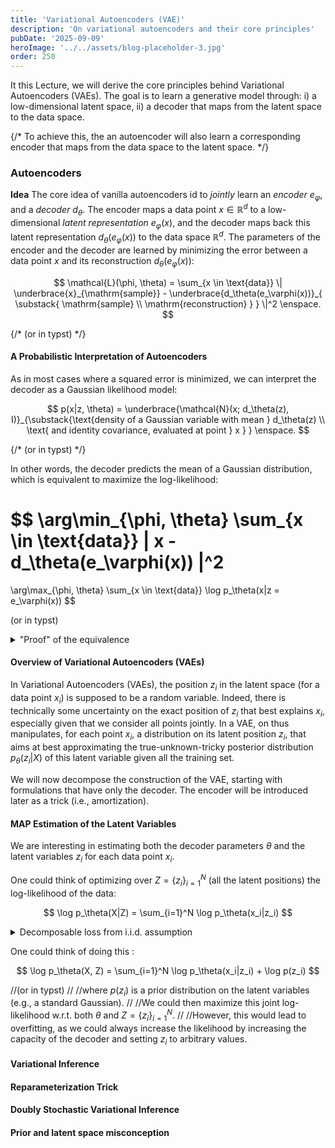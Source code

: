 ```yaml
---
title: 'Variational Autoencoders (VAE)'
description: 'On variational autoencoders and their core principles'
pubDate: '2025-09-09'
heroImage: '../../assets/blog-placeholder-3.jpg'
order: 250
---
```



It this Lecture, we will derive the core principles behind Variational Autoencoders (VAEs).
The goal is to learn a generative model through: i) a low-dimensional latent space, ii) a decoder that maps from the latent space to the data space.

{/* To achieve this, the an autoencoder will also learn a corresponding encoder that maps from the data space to the latent space. */}

### Autoencoders

**Idea** The core idea of vanilla autoencoders id to *jointly* learn an *encoder* $e_\varphi$, and a *decoder* $d_\theta$. The encoder maps a data point $x \in \mathbb{R}^d$ to a low-dimensional *latent representation* $e_\varphi(x)$, and the decoder maps back this latent representation $d_\theta(e_\varphi(x))$ to the data space $\mathbb{R}^d$.
The parameters of the encoder and the decoder are learned by minimizing the error between a data point $x$ and its reconstruction $d_\theta(e_\varphi(x))$:

$$
\mathcal{L}(\phi, \theta) = \sum_{x \in \text{data}} \| \underbrace{x}_{\mathrm{sample}} - \underbrace{d_\theta(e_\varphi(x))}_{ \substack{ \mathrm{sample} \\ \mathrm{reconstruction} } } \|^2 \enspace.
$$

{/* (or in typst) <T block v='cal(L)(phi, theta) = sum_(x in "data") || x - d_(theta)(e_(phi)(x)) ||^2' /> */}

#### A Probabilistic Interpretation of Autoencoders

As in most cases where a squared error is minimized, we can interpret the decoder as a Gaussian likelihood model:

$$
p(x|z, \theta) = \underbrace{\mathcal{N}(x; d_\theta(z), I)}_{\substack{\text{density of a Gaussian variable with mean } d_\theta(z) \\ \text{ and identity covariance, evaluated at point } x } } \enspace.
$$

{/* (or in typst) <T block v='p_(theta)(x|z) = cal(N)(x; d_(theta)(z), I)' /> */}

In other  words, the decoder predicts the mean of a Gaussian distribution, which is equivalent to maximize the log-likelihood:

$$
\arg\min_{\phi, \theta} \sum_{x \in \text{data}} \| x - d_\theta(e_\varphi(x)) \|^2
=
\arg\max_{\phi, \theta} \sum_{x \in \text{data}} \log p_\theta(x|z = e_\varphi(x))
$$

(or in typst) <T block v='arg min_(phi, theta) sum_(x in "data") || x - d_(theta)(e_(phi)(x)) ||^2 = arg max_(phi, theta) sum_(x in "data") log p_(theta)(x|z = e_(phi)(x))' />

<details>
<summary>"Proof" of the equivalence</summary>
<div>
We start with the log-likelihood:
$$
\begin{align*}
\log p_\theta(x|z)
& = \log \mathcal{N}(x; d_\theta(z), I) \\
& = \log \left( (2\pi)^{-\frac{D}{2}} \exp\left( -\frac{1}{2} \| x - d_\theta(z) \|^2 \right) \right) \\
& = -\frac{D}{2} \log(2\pi) - \frac{1}{2} \| x - d_\theta(z) \|^2
\end{align*}
$$
(or in typst) <T block v='
log p_(theta)(x|z)
& = log N(x; d_(theta)(z), I) \
& = log ((2pi)^(-D/2) exp(-1/2 || x - d_(theta)(z) ||^2)) \
& = -D/2 log(2pi) - 1/2 || x - d_(theta)(z) ||^2
' />

where $D$ is the dimensionality of $x$.
Ignoring the constant term and factor, we have:

$$
\log p_\theta(x|z) \propto - \| x - d_\theta(z) \|^2 + K
$$

($$\propto$$ means proportional to)

Thus, maximizing the log-likelihood is equivalent to minimizing the squared error, i.e.:

$$
\arg\min_{\phi, \theta} \sum_{x \in \text{data}} \| x - d_\theta(e_\varphi(x)) \|^2
=
\arg\max_{\phi, \theta} \sum_{x \in \text{data}} \log p_\theta(x|z = e_\varphi(x))
$$
</div>
</details>

#### Overview of Variational Autoencoders (VAEs)

In Variational Autoencoders (VAEs), the position $z_i$ in the latent space (for a data point $x_i$) is supposed to be a random variable.
Indeed, there is technically some uncertainty on the exact position of $z_i$ that best explains $x_i$, especially given that we consider all points jointly.
In a VAE, on thus manipulates, for each point $x_i$, a distribution on its latent position $z_i$, that aims at best approximating the true-unknown-tricky posterior distribution $p_\theta(z_i|X)$ of this latent variable given all the training set.

We will now decompose the construction of the VAE, starting with formulations that have only the decoder.
The encoder will be introduced later as a trick (i.e., amortization).

#### MAP Estimation of the Latent Variables

We are interesting in estimating both the decoder parameters $\theta$ and the latent variables $z_i$ for each data point $x_i$.

One could think of optimizing over $Z = \{z_i\}_{i=1}^N$ (all the latent positions) the log-likelihood of the data:

$$
\log p_\theta(X|Z) = \sum_{i=1}^N \log p_\theta(x_i|z_i)
$$

<details>
<summary>Decomposable loss from i.i.d. assumption</summary>
<div>
Assuming that the data points are i.i.d. given the latent variables, we have:
$$
p_\theta(X|Z) = \prod_{i=1}^N p_\theta(x_i|z_i)
$$
and hence:
$$
\log p_\theta(X|Z) = \log \prod_{i=1}^N p_\theta(x_i|z_i) = \sum_{i=1}^N \log p_\theta(x_i|z_i)
$$
</div>
</details>


One could think of doing this :

$$
\log p_\theta(X, Z) = \sum_{i=1}^N \log p_\theta(x_i|z_i) + \log p(z_i)
$$

//(or in typst) <T block v='log p_(theta)(X, Z) = sum_(i=1)^N log p_(theta)(x_i|z_i) + log p(z_i)' />
//
//where $p(z_i)$ is a prior distribution on the latent variables (e.g., a standard Gaussian).
//
//We could then maximize this joint log-likelihood w.r.t. both $\theta$ and $Z = \{z_i\}_{i=1}^N$.
//
//However, this would lead to overfitting, as we could always increase the likelihood by increasing the capacity of the decoder and setting $z_i$ to arbitrary values.


#### Variational Inference

#### Reparameterization Trick

#### Doubly Stochastic Variational Inference

#### Prior and latent space misconception
